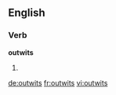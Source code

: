 ==English==

===Verb===
'''outwits'''

# {{third-person singular of|[[outwit]]}}

[[de:outwits]]
[[fr:outwits]]
[[vi:outwits]]